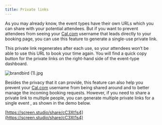 ```yaml
---
title: Private links
---
```


As you may already know, the event types have their own URLs which you can share with your potential attendees. But if you want to prevent attendees from seeing your [Cal.com](http://cal.com/) username that leads directly to your booking page, you can use this feature to generate a single-use private link.

This private link regenerates after each use, so your attendees won’t be able to use this URL to book your time again. You will find a quick copy button for the private links on the right-hand side of the event-type dashboard. 

![brandbird (1).jpg](Private%20links%20bd06aeb278a342b8a2c6665f59f49220/brandbird_(1).jpg)

Besides the privacy that it can provide, this feature can also help you prevent your [Cal.com](http://cal.com/) username from being shared around and to better manage the incoming booking requests. However, if you need to share a private link to multiple people, you can generate multiple private links for a single event , as shown in the demo below.

[https://screen.studio/share/cC3Xt1s4](https://screen.studio/share/cC3Xt1s4)
